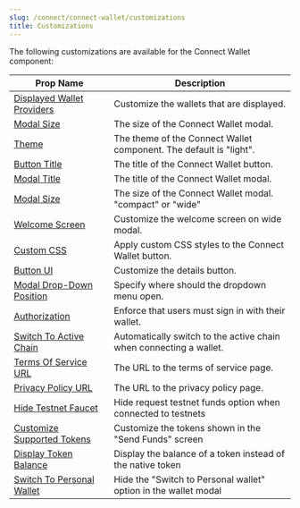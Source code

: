 ```yaml
---
slug: /connect/connect-wallet/customizations
title: Customizations
---
```


The following customizations are available for the Connect Wallet component:

| Prop Name                                                                           | Description                                                        |
| ------------------------------------------------------------------------------------|--------------------------------------------------------------------|
| [Displayed Wallet Providers](/connect/connect-wallet/wallet-providers)              | Customize the wallets that are displayed.                          |
| [Modal Size](/connect/connect-wallet/modal-size)                                    | The size of the Connect Wallet modal.                              |
| [Theme](/connect/connect-wallet/theme)                                              | The theme of the Connect Wallet component. The default is "light". |
| [Button Title](/connect/connect-wallet/button-title)                                | The title of the Connect Wallet button.                            |
| [Modal Title](/connect/connect-wallet/modal-title)                                  | The title of the Connect Wallet modal.                             |
| [Modal Size](/connect/connect-wallet/modal-size)                                    | The size of the Connect Wallet modal. "compact" or "wide"          |
| [Welcome Screen](/connect/connect-wallet/welcome-screen)                            | Customize the welcome screen on wide modal.                        |
| [Custom CSS](/connect/connect-wallet/class-name)                                    | Apply custom CSS styles to the Connect Wallet button.              |
| [Button UI](/connect/connect-wallet/custom-button)                                  | Customize the details button.                                      |
| [Modal Drop-Down Position](/connect/connect-wallet/drop-down-position)              | Specify where should the dropdown menu open.                       |
| [Authorization](/connect/connect-wallet/auth)                                       | Enforce that users must sign in with their wallet.                 |
| [Switch To Active Chain](/connect/connect-wallet/switch-chain)                      | Automatically switch to the active chain when connecting a wallet. |
| [Terms Of Service URL](/connect/connect-wallet/terms-of-service)                    | The URL to the terms of service page.                              |
| [Privacy Policy URL](/connect/connect-wallet/privacy-policy)                        | The URL to the privacy policy page.                                |
| [Hide Testnet Faucet](/connect/connect-wallet/hide-testnet-faucet)                  | Hide request testnet funds option when connected to testnets       |
| [Customize Supported Tokens](/connect/connect-wallet/supported-tokens)              | Customize the tokens shown in the "Send Funds" screen              |
| [Display Token Balance](/connect/connect-wallet/display-token-balance)              | Display the balance of a token instead of the native token         |
| [Switch To Personal Wallet](/connect/connect-wallet/hide-switch-to-personal-wallet) | Hide the "Switch to Personal wallet" option in the wallet modal    |